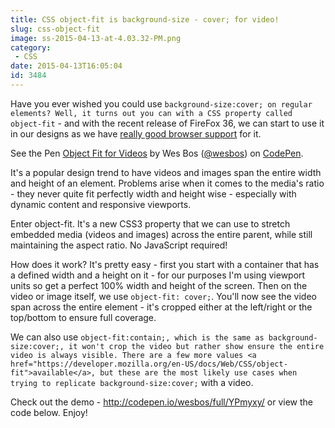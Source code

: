 ```yaml
---
title: CSS object-fit is background-size - cover; for video!
slug: css-object-fit
image: ss-2015-04-13-at-4.03.32-PM.png
category:
 - CSS
date: 2015-04-13T16:05:04
id: 3484
---
```


Have you ever wished you could use `background-size:cover; on regular elements? Well, it turns out you can with a CSS property called object-fit` - and with the recent release of FireFox 36, we can start to use it in our designs as we have <a href="https://developer.mozilla.org/en-US/docs/Web/CSS/object-fit#Browser_compatibility">really good browser support</a> for it.

See the Pen <a href='http://codepen.io/wesbos/pen/YPmyxy/'>Object Fit for Videos</a> by Wes Bos (<a href='http://codepen.io/wesbos'>@wesbos</a>) on <a href='http://codepen.io'>CodePen</a>.

<script async src="//assets.codepen.io/assets/embed/ei.js"></script>

It's a popular design trend to have videos and images span the entire width and height of an element. Problems arise when it comes to the media's ratio - they never quite fit perfectly width and height wise - especially with dynamic content and responsive viewports.

Enter object-fit. It's a new CSS3 property that we can use to stretch embedded media (videos and images) across the entire parent, while still maintaining the aspect ratio. No JavaScript required!

How does it work? It's pretty easy - first you start with a container that has a defined width and a height on it - for our purposes I'm using viewport units so get a perfect 100% width and height of the screen. Then on the video or image itself, we use `object-fit: cover;`.  You'll now see the video span across the entire element - it's cropped either at the left/right or the top/bottom to ensure full coverage.

We can also use `object-fit:contain;, which is the same as background-size:cover;, it won't crop the video but rather show ensure the entire video is always visible. There are a few more values <a href="https://developer.mozilla.org/en-US/docs/Web/CSS/object-fit">available</a>, but these are the most likely use cases when trying to replicate background-size:cover;` with a video.

Check out the demo - <a href="http://codepen.io/wesbos/full/YPmyxy/">http://codepen.io/wesbos/full/YPmyxy/</a> or view the code below. Enjoy!